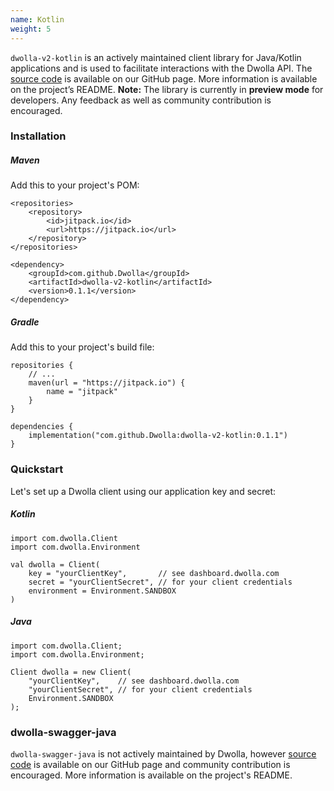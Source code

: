 ```yaml
---
name: Kotlin
weight: 5
---
```


`dwolla-v2-kotlin` is an actively maintained client library for Java/Kotlin applications and is used to facilitate interactions with the Dwolla API. The [source code](https://github.com/Dwolla/dwolla-v2-kotlin) is available on our GitHub page. More information is available on the project’s README. **Note:** The library is currently in **preview mode** for developers. Any feedback as well as community contribution is encouraged.

### Installation

##### Maven

Add this to your project's POM:

```htmlnoselect
<repositories>
    <repository>
        <id>jitpack.io</id>
        <url>https://jitpack.io</url>
    </repository>
</repositories>

<dependency>
    <groupId>com.github.Dwolla</groupId>
    <artifactId>dwolla-v2-kotlin</artifactId>
    <version>0.1.1</version>
</dependency>
```

##### Gradle

Add this to your project's build file:

```javanoselect
repositories {
    // ...
    maven(url = "https://jitpack.io") {
        name = "jitpack"
    }
}

dependencies {
    implementation("com.github.Dwolla:dwolla-v2-kotlin:0.1.1")
}
```

### Quickstart

Let's set up a Dwolla client using our application key and secret:

##### Kotlin

```javanoselect
import com.dwolla.Client
import com.dwolla.Environment

val dwolla = Client(
    key = "yourClientKey",       // see dashboard.dwolla.com
    secret = "yourClientSecret", // for your client credentials
    environment = Environment.SANDBOX
)
```

##### Java

```javanoselect
import com.dwolla.Client;
import com.dwolla.Environment;

Client dwolla = new Client(
    "yourClientKey",    // see dashboard.dwolla.com
    "yourClientSecret", // for your client credentials
    Environment.SANDBOX
);
```

### dwolla-swagger-java

`dwolla-swagger-java` is not actively maintained by Dwolla, however [source code](https://github.com/Dwolla/dwolla-swagger-java) is available on our GitHub page and community contribution is encouraged. More information is available on the project's README.
